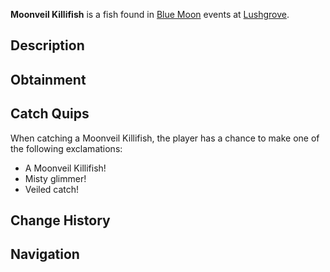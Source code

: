 {{FishInfobox
|image          = Moonveil Killifish.png
|rarity         = Common
|sea            = Second Sea
|location       = [[Blue Moon - Second Sea]]
|sublocation    = 
|sources        = Fishing Rod
|radar_location = 
|prog_speed     = +40
|xp             = 480
|weather        = Foggy
|time           = 
|season         = Winter
|bait           = Ember Berries
|base_weight    = 12
|base_value     = 200
|weight_range   = 8
|base_chance    = 110
|base_resil     = 75
}}
'''Moonveil Killifish''' is a {{Rarity|Common}} fish found in [[Blue Moon]] events at [[Lushgrove]].

== Description ==
{{Description|A blue delicate fish with a spotted pattern.|Bestiary Entry}}

== Obtainment ==
{{Description|It dances where the fog cloaks the edge.|Bestiary Hint}}
{{Fish Availability|
Blue Moon/Second Sea
|top_rods      = 
Free Spirit Rod\222340.23\303706.1;
Training Rod\203727.41\179748.3;
Azure Of Lagoon\199130.89\212194.41;
Trident Rod\192056.47\191688.99;
Leviathan's Fang Rod\190872.27\190135.56;
Flimsy Rod\182396.76\174797.18;
Destiny Rod\153804.27\187310.57;
Firefly Rod\183210.04\250934.87;
Egg Rod\184489.54\238249.98;
Verdant Shear Rod\183436.88\231337.69;
Brother's Rod\179241.58\221612.73;
Blazebringer Rod\180319.19\216922.69;
No-Life Rod\163811.58\172007.45;
Seraphic Rod\155867.28\155569.05;
Ethereal Prism Rod\154585.94\153609.84;
Challenger's Rod\150824.12\161905.29;
Rod Of The Forgotten Fang\150372.75\150263.78;
Depthseeker Rod\149820.12\157687.09;
Rod Of The Exalted One\149332.83\148893.04;
Avalanche Rod\148965.11\156702.09;
Rod Of The Depths\148951.24\154831.41;
Volcanic Rod\148601.98\162176.28;
Zeus Rod\148184.14\161846.32;
Steady Rod\121762.98\133301.06
|recommended   = Free Spirit Rod
}}

== Catch Quips ==
When catching a Moonveil Killifish, the player has a chance to make one of the following exclamations:
* A Moonveil Killifish!
* Misty glimmer!
* Veiled catch!

== Change History ==
{{Change History|{{subst:Current Version}}}}

== Navigation ==
{{Fish Navbox|Blue Moon - Second Sea}}
